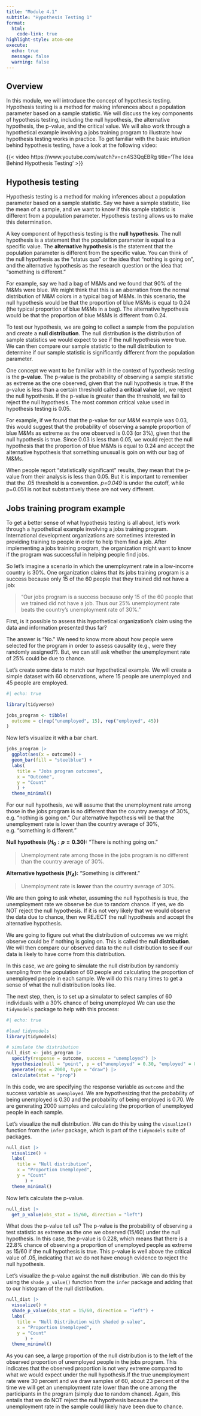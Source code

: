 ```yaml
---
title: "Module 4.1"
subtitle: "Hypothesis Testing 1"
format: 
  html:
    code-link: true
highlight-style: atom-one
execute:
  echo: true
  message: false
  warning: false
---
```


## Overview

In this module, we will introduce the concept of hypothesis testing. Hypothesis testing is a method for making inferences about a population parameter based on a sample statistic. We will discuss the key components of hypothesis testing, including the null hypothesis, the alternative hypothesis, the p-value, and the critical value. We will also work through a hypothetical example involving a jobs training program to illustrate how hypothesis testing works in practice. To get familiar with the basic intuition behind hypothesis testing, have a look at the following video: 

{{< video https://www.youtube.com/watch?v=cn4S3QqEBRg title='The Idea Behind Hypothesis Testing' >}}

## Hypothesis testing

Hypothesis testing is a method for making inferences about a population parameter based on a sample statistic. Say we have a sample statistic, like the mean of a sample, and we want to know if this sample statistic is different from a population parameter. Hypothesis testing allows us to make this determination.

A key component of hypothesis testing is the **null hypothesis**. The null hypothesis is a statement that the population parameter is equal to a specific value. The **alternative hypothesis** is the statement that the population parameter is different from the specific value. You can think of the null hypothesis as the "status quo" or the idea that "nothing is going on", and the alternative hypothesis as the research question or the idea that "something is different." 

For example, say we had a bag of M&Ms and we found that 90% of the M&Ms were blue. We might think that this is an aberration from the normal distribution of M&M colors in a typical bag of M&Ms. In this scenario, the null hypothesis would be that the proportion of blue M&Ms is equal to 0.24 (the typical proportion of blue M&Ms in a bag). The alternative hypothesis would be that the proportion of blue M&Ms is different from 0.24.

To test our hypothesis, we are going to collect a sample from the population and create a **null distribution**. The null distribution is the distribution of sample statistics we would expect to see if the null hypothesis were true. We can then compare our sample statistic to the null distribution to determine if our sample statistic is significantly different from the population parameter.

One concept we want to be familiar with in the context of hypothesis testing is the **p-value**. The p-value is the probability of observing a sample statistic as extreme as the one observed, given that the null hypothesis is true. If the p-value is less than a certain threshold called a **critical value** ($\alpha$), we reject the null hypothesis. If the p-value is greater than the threshold, we fail to reject the null hypothesis. The most common critical value used in hypothesis testing is 0.05.

For example, if we found that the p-value for our M&M example was 0.03, this would suggest that the probability of observing a sample proportion of blue M&Ms as extreme as the one observed is 0.03 (or 3%), given that the null hypothesis is true. Since 0.03 is less than 0.05, we would reject the null hypothesis that the proportion of blue M&Ms is equal to 0.24 and accept the alternative hypothesis that something unusual is goin on with our bag of M&Ms. 

When people report "statistically significant" results, they mean that the p-value from their analysis is less than 0.05. But it is important to remember that the .05 threshold is a convention. *p=0.049* is under the cutoff, while p=0.051 is not but substantively these are not very different.

## Jobs training program example

To get a better sense of what hypothesis testing is all about, let's work through a hypothetical example involving a jobs training program. International development organizations are sometimes interested in providing training to people in order to help them find a job. After implementing a jobs training program, the organization might want to know if the program was successful in helping people find jobs.

So let's imagine a scenario in which the unemployment rate in a low-income country is 30%. One organization claims that its jobs training program is a success because only 15 of the 60 people that they trained did not have a job: 

>"Our jobs program is a success because only 15 of the 60 people that we trained did not have a job. Thus our 25% unemployment rate beats the country's unemployment rate of 30%."

First, is it possible to assess this hypothetical organization's claim using the data and information presented thus far?

The answer is "No." We need to know more about how people were selected for the program in order to assess causality (e.g., were they randomly assigned?). But, we can still ask whether the unemployment rate of 25% could be due to chance.

Let's create some data to match our hypothetical example. We will create a simple dataset with 60 observations, where 15 people are unemployed and 45 people are employed.

```r
#| echo: true

library(tidyverse)

jobs_program <- tibble(
  outcome = c(rep("unemployed", 15), rep("employed", 45))
)
```

Now let's visualize it with a bar chart.

```r
jobs_program |>
  ggplot(aes(x = outcome)) +
  geom_bar(fill = "steelblue") + 
  labs(
    title = "Jobs program outcomes", 
    x = "Outcome", 
    y = "Count"
    ) +
  theme_minimal()
```

For our null hypothesis, we will assume that the unemployment rate among those in the jobs program is no different than the country average of 30%, e.g. "nothing is going on." Our alternative hypothesis will be that the unemployment rate is lower than the country average of 30%, e.g. "something is different." 

**Null hypothesis ($H_0: p = 0.30$):** "There is nothing going on."

> Unemployment rate among those in the jobs program is no different than the country average of 30%.

**Alternative hypothesis ($H_A$):** "Something is different."

> Unemployment rate is **lower** than the country average of 30%.

We are then going to ask wheter, assuming the null hypothesis is true, the unemployment rate we observe be due to random chance. If yes, we do NOT reject the null hypothesis. If it is not very likely that we would observe the data due to chance, then we REJECT the null hypothesis and accept the alternative hypothesis.

We are going to figure out what the distribution of outcomes we we might observe could be if nothing is going on. This is called the **null distribution**. We will then compare our observed data to the null distribution to see if our data is likely to have come from this distribution.

In this case, we are going to simulate the null distribution by randomly sampling from the population of 60 people and calculating the proportion of unemployed people in each sample. We will do this many times to get a sense of what the null distribution looks like.

The next step, then, is to set up a simulator to select samples of 60 individuals with a 30% chance of being unemployed We can use the `tidymodels` package to help with this process:

```r
#| echo: true

#load tidymodels
library(tidymodels)

# simulate the distribution
null_dist <- jobs_program |>
  specify(response = outcome, success = "unemployed") |>
  hypothesize(null = "point", p = c("unemployed" = 0.30, "employed" = 0.70)) |>
  generate(reps = 2000, type = "draw") |> 
  calculate(stat = "prop")
```

In this code, we are specifying the response variable as `outcome` and the success variable as `unemployed`. We are hypothesizing that the probability of being unemployed is 0.30 and the probability of being employed is 0.70. We are generating 2000 samples and calculating the proportion of unemployed people in each sample.

Let's visualize the null distribution. We can do this by using the `visualize()` function from the `infer` package, which is part of the `tidymodels` suite of packages.

```r
null_dist |>
  visualize() +
  labs(
    title = "Null distribution",
    x = "Proportion Unemployed",
    y = "Count"
       ) + 
  theme_minimal()
```

Now let's calculate the p-value.

```r
null_dist |>
  get_p_value(obs_stat = 15/60, direction = "left")
```

What does the p-value tell us? The p-value is the probability of observing a test statistic as extreme as the one we observed (15/60) under the null hypothesis. In this case, the p-value is 0.228, which means that there is a 22.8% chance of observing a proportion of unemployed people as extreme as 15/60 if the null hypothesis is true. This p-value is well above the critical value of .05, indicating that we do not have enough evidence to reject the null hypothesis.

Let's visualize the p-value against the null distribution. We can do this by using the `shade_p_value()` function from the `infer` package and adding that to our histogram of the null distribution.

```r
null_dist |>
  visualize() +
  shade_p_value(obs_stat = 15/60, direction = "left") +
  labs(
    title = "Null Distribution with shaded p-value",
    x = "Proportion Unemployed",
    y = "Count"
       ) + 
  theme_minimal()
```

As you can see, a large proportion of the null distribution is to the left of the observed proportion of unemployed people in the jobs program. This indicates that the observed proportion is not very extreme compared to what we would expect under the null hypothesis.If the true unemployment rate were 30 percent and we draw samples of 60, about 23 percent of the time we will get an unemployment rate lower than the one among the participants in the program (simply due to random chance). Again, this entails that we do NOT reject the null hypothesis because the unemployment rate in the sample could likely have been due to chance. 
